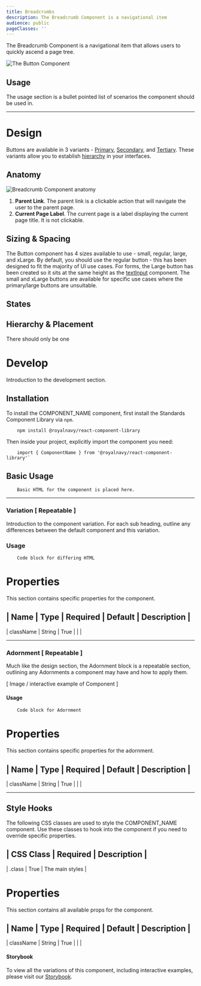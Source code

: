 ```yaml
---
title: Breadcrumbs
description: The Breadcrumb Component is a navigational item
audience: public
pageClasses: ''
---
```


The Breadcrumb Component is a navigational item that allows users to quickly ascend a page tree.

![The Button Component](../../images/components/button/component.svg)

## Usage
The usage section is a bullet pointed list of scenarios the component should be used in.

 ---

# Design
Buttons are available in 3 variants - [Primary](#primary), [Secondary](#secondary), and [Tertiary](#tertiary). These variants allow you to establish [hierarchy](#hierarchy) in your interfaces.

## Anatomy
![Breadcrumb Component anatomy](../../images/components/breadcrumb/anatomy.svg)

1. **Parent Link**. The parent link is a clickable action that will navigate the user to the parent page.
2. **Current Page Label**. The current page is a label displaying the current page title. It is not clickable.

## Sizing & Spacing
The Button component has 4 sizes available to use - small, regular, large, and xLarge.
By default, you should use the regular button - this has been designed to fit the majority of UI use cases. For forms, the Large button has been created so it sits at the same height as the [textInput](/components/textInput) component. The small and xLarge buttons are available for specific use cases where the primary/large buttons are unsuitable.

## States


## Hierarchy & Placement
There should only be one



# Develop
Introduction to the development section.

## Installation
To install the COMPONENT_NAME component, first install the Standards Component Library via `npm`.

```
    npm install @royalnavy/react-component-library
```

Then inside your project, explicitly import the component you need:

```
    import { ComponentName } from '@royalnavy/react-component-library'`
```

## Basic Usage

```
    Basic HTML for the component is placed here.
```

---

### Variation [ Repeatable ] 
Introduction to the component variation. For each sub heading, outline any differences between the default component and this variation. 

### Usage

```
    Code block for differing HTML
```

# Properties
This section contains specific properties for the component.

| Name      | Type   | Required | Default  | Description  |
-----------------------------------------------------------
| className | String | True     |          |              |

---

### Adornment [ Repeatable ]
Much like the design section, the Adornment block is a repeatable section, outlining any Adornments a component may have and how to apply them.

[ Image / interactive example of Component ]

#### Usage

```
    Code block for Adornment
```

# Properties
This section contains specific properties for the adornment.

 | Name         | Type    | Required  | Default  | Description  |
----------------------------------------------------------------
| className    | String  | True      |          |              |

---

## Style Hooks

The following CSS classes are used to style the COMPONENT_NAME component. Use these classes to hook into the component if you need to override specific properties.

| CSS Class  | Required  | Description      |
---------------------------------------------
| .class     | True      | The main styles  |


# Properties
This section contains all available props for the component.

 | Name       | Type     | Required  | Default  | Description  |
---------------------------------------------------------------
| className  | String   | True      |          |              |



#### Storybook

 To view all the variations of this component, including interactive examples, please visit our [Storybook](https://react-storybook.royalnavy.io/?selectedKind=buttons&full=0&addons=0&stories=1&panelRight=0&addonPanel=storybook%2Factions%2Factions-panel&show-info=0&source=0).